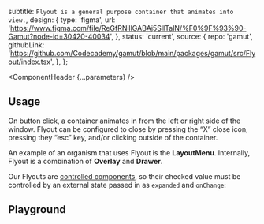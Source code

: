 


  subtitle: `Flyout is a general purpose container that animates into view.`,
  design: {
    type: 'figma',
    url: 'https://www.figma.com/file/ReGfRNillGABAj5SlITalN/%F0%9F%93%90-Gamut?node-id=30420-40034',
  },
  status: 'current',
  source: {
    repo: 'gamut',
    githubLink:
      'https://github.com/Codecademy/gamut/blob/main/packages/gamut/src/Flyout/index.tsx',
  },
};

<Meta of={FlyoutStories} />

<ComponentHeader {...parameters} />

## Usage

On button click, a container animates in from the left or right side of the window. Flyout can be configured to close by pressing the “X” close icon, pressing they “esc” key, and/or clicking outside of the container.

An example of an organism that uses Flyout is the **LayoutMenu**.
Internally, Flyout is a combination of **Overlay** and **Drawer**.

Our Flyouts are [controlled components](https://reactjs.org/docs/forms.html#controlled-components), so their checked value must be controlled by an external state passed in as `expanded` and `onChange`:


## Playground
<Canvas sourceState="shown" of={FlyoutStories.FlyoutExample} />

<Controls />
